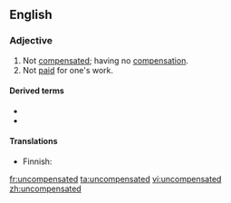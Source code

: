 ==English==

===Adjective===
{{en-adj|-}}

# Not [[compensated]]; having no [[compensation]].
# Not [[paid]] for one's work.

====Derived terms====
* {{l|en|uncompensated acidosis}}
* {{l|en|uncompensated alkalosis}}

====Translations====
{{trans-top|not compensated}}
* Finnish: {{t|fi|kompensoimaton}}
{{trans-mid}}
{{trans-bottom}}

{{trans-top|not paid}}
{{trans-mid}}
{{trans-bottom}}

[[fr:uncompensated]]
[[ta:uncompensated]]
[[vi:uncompensated]]
[[zh:uncompensated]]